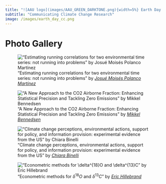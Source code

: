 ```yaml
---
title: "![AAU logo](images/AAU_GREEN_DARKTONE.png){width=5%} Earth Day 2024"
subtitle: "Communicating Climate Change Research"
image: /images/earth_day_cc.png
---
```


# Photo Gallery


::: {layout="[[1,1], [1,1]]"}

!["Estimating running correlations for two environmental time series: not running into problems" by [*Josué Moisés Polanco Martínez*](https://www.researchgate.net/profile/Josue-Polanco-Martinez)](/images/ed24/JMP.jpeg)

!["A New Approach to the CO2 Airborne Fraction: Enhancing Statistical Precision and Tackling Zero Emissions" by [*Mikkel Bennedsen*](https://sites.google.com/site/mbennedsen/)](/images/ed24/MB.jpeg)

!["Climate change perceptions, environmental actions, support for policy, and information provision: experimental evidence from the US" by [*Chiara Binelli*](https://sites.google.com/view/chiara-binelli/home)](/images/ed24/CB.jpeg)

!["Econometric methods for $\delta^{18}O$ and $\delta^{13}C$" by [*Eric Hillebrand*](https://sites.google.com/site/erichillebrand/)](/images/ed24/EH.jpeg)

:::


